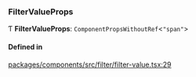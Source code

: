 ### FilterValueProps

Ƭ **FilterValueProps**: `ComponentPropsWithoutRef`\<`"span"`\>

#### Defined in

[packages/components/src/filter/filter-value.tsx:29](https://github.com/vtex/shoreline/blob/9b5214c2f/packages/components/src/filter/filter-value.tsx#L29)
